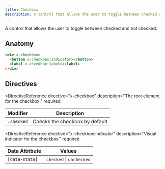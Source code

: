 ```yaml
---
title: Checkbox
description: A control that allows the user to toggle between checked and not checked.
---
```



<Toolbelt />

<Lede>
  A control that allows the user to toggle between checked and not checked.
</Lede>

<CheckboxDemo />

## Anatomy

```html
<div x-checkbox>
  <button x-checkbox:indicator></button>
  <label x-checkbox:label></label>
</div>
```

## Directives

<DirectiveReference
  directive="x-checkbox"
  description="The root element for the checkbox."
  required
>
  <Fragment slot="modifiers">

| Modifier   | Description                    |
| ---------- | ------------------------------ |
| `.checked` | Checks the checkbox by default |

  </Fragment>
</DirectiveReference>

<DirectiveReference
  directive="x-checkbox:indicator"
  description="Visual indicator for the checkbox."
  required
>
  <Fragment slot="attributes">

| Data Attribute | Values                   |
| -------------- | ------------------------ |
| `[data-state]` | `checked` \| `unchecked` |

  </Fragment>
</DirectiveReference>

<DirectiveReference
  directive="x-checkbox:label"
  description="Text label for the checkbox."
  required
/>
